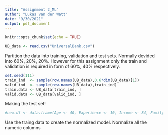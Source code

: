 ---
title: "Assignment 2_ML"
author: "Lukas van der Watt"
date: "9/30/2021"
output: pdf_document
---

```{r setup, include=FALSE}
knitr::opts_chunk$set(echo = TRUE)
```

```{r}
UB_data <- read.csv("UniversalBank.csv")

```

Partition the data into training, validation and test sets. Normally devided into 60%, 20%, 20%. However for this assignment only the train and validation is required in form of 60%, 40% respectively.
```{r}

set.seed(111)
train_ind  <- sample(row.names(UB_data),0.6*dim(UB_data)[1])
valid_ind  <- sample(row.names(UB_data),train_ind)
train.data <- UB_data[train_ind, ]
valid.data <- UB_data[valid_ind, ]
```
Making the test set!
```{r}
#new.df <- data.frame(Age <- 40, Experience <- 10, Income <- 84, Family <- 2, CCAvg <- 2, Education_1 <- 0, Education_2 <- 1, Education_3 <- 0, Mortgage <- 0 , Securities.Account <- 0, CD.Account <- 0 , Online <- 1 , CreditCard <- 1)
```

Use the traing data to create the normalized model. 
Normalize all the numeric columns

